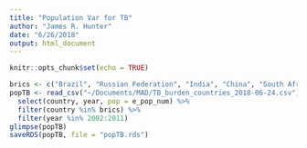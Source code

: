 ```yaml
---
title: "Population Var for TB"
author: "James R. Hunter"
date: "6/26/2018"
output: html_document
---
```


```r
knitr::opts_chunk$set(echo = TRUE)
```

```r
brics <- c("Brazil", "Russian Federation", "India", "China", "South Africa")
popTB <- read_csv("~/Documents/MAD/TB_burden_countries_2018-06-24.csv") %>% 
  select(country, year, pop = e_pop_num) %>% 
  filter(country %in% brics) %>% 
  filter(year %in% 2002:2011)
glimpse(popTB)
saveRDS(popTB, file = "popTB.rds")
```

